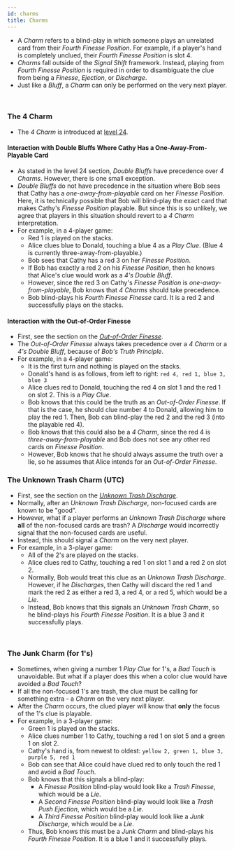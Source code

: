 ```yaml
---
id: charms
title: Charms
---
```



- A *Charm* refers to a blind-play in which someone plays an unrelated card from their *Fourth Finesse Position*. For example, if a player's hand is completely unclued, their *Fourth Finesse Position* is slot 4.
- _Charms_ fall outside of the _Signal Shift_ framework. Instead, playing from _Fourth Finesse Position_ is required in order to disambiguate the clue from being a _Finesse_, _Ejection_, or _Discharge_.
- Just like a *Bluff*, a *Charm* can only be performed on the very next player.

<br />

### The 4 Charm

- The _4 Charm_ is introduced at [level 24](../level-24.mdx#the-4-charm).

#### Interaction with Double Bluffs Where Cathy Has a One-Away-From-Playable Card

- As stated in the level 24 section, _Double Bluffs_ have precedence over _4 Charms_. However, there is one small exception.
- _Double Bluffs_ do not have precedence in the situation where Bob sees that Cathy has a _one-away-from-playable_ card on her _Finesse Position_. Here, it is technically possible that Bob will blind-play the exact card that makes Cathy's _Finesse Position_ playable. But since this is so unlikely, we agree that players in this situation should revert to a _4 Charm_ interpretation.
- For example, in a 4-player game:
  - Red 1 is played on the stacks.
  - Alice clues blue to Donald, touching a blue 4 as a _Play Clue_. (Blue 4 is currently three-away-from-playable.)
  - Bob sees that Cathy has a red 3 on her _Finesse Position_.
  - If Bob has exactly a red 2 on his _Finesse Position_, then he knows that Alice's clue would work as a _4's Double Bluff_.
  - However, since the red 3 on Cathy's _Finesse Position_ is _one-away-from-playable_, Bob knows that _4 Charms_ should take precedence.
  - Bob blind-plays his _Fourth Finesse Finesse_ card. It is a red 2 and successfully plays on the stacks.

#### Interaction with the Out-of-Order Finesse

- First, see the section on the _[Out-of-Order Finesse](../level-21.mdx#the-out-of-order-finesse)_.
- The _Out-of-Order Finesse_ always takes precedence over a _4 Charm_ or a _4's Double Bluff_, because of _Bob's Truth Principle_.
- For example, in a 4-player game:
  - It is the first turn and nothing is played on the stacks.
  - Donald's hand is as follows, from left to right: `red 4, red 1, blue 3, blue 3`
  - Alice clues red to Donald, touching the red 4 on slot 1 and the red 1 on slot 2. This is a _Play Clue_.
  - Bob knows that this could be the truth as an _Out-of-Order Finesse_. If that is the case, he should clue number 4 to Donald, allowing him to play the red 1. Then, Bob can blind-play the red 2 and the red 3 (into the playable red 4).
  - Bob knows that this could also be a _4 Charm_, since the red 4 is _three-away-from-playable_ and Bob does not see any other red cards on _Finesse Position_.
  - However, Bob knows that he should always assume the truth over a lie, so he assumes that Alice intends for an _Out-of-Order Finesse_.

<FourCharm />

### The Unknown Trash Charm (UTC)

- First, see the section on the _[Unknown Trash Discharge](../level-16.mdx#the-unknown-trash-discharge-1-for-1-form-utd)_.
- Normally, after an _Unknown Trash Discharge_, non-focused cards are known to be "good".
- However, what if a player performs an _Unknown Trash Discharge_ where **all** of the non-focused cards are trash? A _Discharge_ would incorrectly signal that the non-focused cards are useful.
- Instead, this should signal a _Charm_ on the very next player.
- For example, in a 3-player game:
  - All of the 2's are played on the stacks.
  - Alice clues red to Cathy, touching a red 1 on slot 1 and a red 2 on slot 2.
  - Normally, Bob would treat this clue as an _Unknown Trash Discharge_. However, if he _Discharges_, then Cathy will discard the red 1 and mark the red 2 as either a red 3, a red 4, or a red 5, which would be a _Lie_.
  - Instead, Bob knows that this signals an _Unknown Trash Charm_, so he blind-plays his _Fourth Finesse Position_. It is a blue 3 and it successfully plays.

<UnknownTrashCharm />

<br />

### The Junk Charm (for 1's)

- Sometimes, when giving a number 1 _Play Clue_ for 1's, a _Bad Touch_ is unavoidable. But what if a player does this when a color clue would have avoided a _Bad Touch_?
- If all the non-focused 1's are trash, the clue must be calling for something extra - a _Charm_ on the very next player.
- After the _Charm_ occurs, the clued player will know that **only** the focus of the 1's clue is playable.
- For example, in a 3-player game:
  - Green 1 is played on the stacks.
  - Alice clues number 1 to Cathy, touching a red 1 on slot 5 and a green 1 on slot 2.
  - Cathy's hand is, from newest to oldest: `yellow 2, green 1, blue 3, purple 5, red 1`
  - Bob can see that Alice could have clued red to only touch the red 1 and avoid a _Bad Touch_.
  - Bob knows that this signals a blind-play:
    - A _Finesse Position_ blind-play would look like a _Trash Finesse_, which would be a _Lie_.
    - A _Second Finesse Position_ blind-play would look like a _Trash Push Ejection_, which would be a _Lie_.
    - A _Third Finesse Position_ blind-play would look like a _Junk Discharge_, which would be a _Lie_.
  - Thus, Bob knows this must be a _Junk Charm_ and blind-plays his _Fourth Finesse Position_. It is a blue 1 and it successfully plays.
